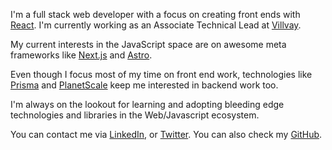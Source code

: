 I'm a full stack web developer with a focus on creating front ends with [React](https://reactjs.org/). I'm currently working as an Associate Technical Lead at [Villvay](https://villvay.com).

My current interests in the JavaScript space are on awesome meta frameworks like [Next.js](https://nextjs.org/) and [Astro](https://astro.build/).

Even though I focus most of my time on front end work, technologies like [Prisma](https://www.prisma.io/) and [PlanetScale](https://planetscale.com/) keep me interested in backend work too.

I'm always on the lookout for learning and adopting bleeding edge technologies and libraries in the Web/Javascript ecosystem.

You can contact me via [LinkedIn](https://www.linkedin.com/in/akhila-ariyachandra/), or [Twitter](https://twitter.com/heshan_1010). You can also check my [GitHub](https://github.com/akhila-ariyachandra).
